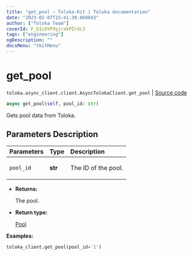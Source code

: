 ```yaml
---
title: "get_pool — Toloka-Kit | Toloka documentation"
date: "2023-02-07T15:41:39.068043"
author: ["Toloka Team"]
coverId: F_bIcOYF9yjrxkPZrXc3
tags: ["engineering"]
ogDescription: ""
docsMenu: "tkitMenu"
---
```


# get_pool
`toloka.async_client.client.AsyncTolokaClient.get_pool` | [Source code](https://github.com/Toloka/toloka-kit/blob/v1.1.3/src/async_client/client.py#L0)

```python
async get_pool(self, pool_id: str)
```

Gets pool data from Toloka.

## Parameters Description

| Parameters | Type | Description |
| :----------| :----| :-----------|
`pool_id`|**str**|<p>The ID of the pool.</p>

* **Returns:**

  The pool.

* **Return type:**

  [Pool](/docs/toloka-kit/reference/toloka.client.pool.Pool)

**Examples:**

```python
toloka_client.get_pool(pool_id='1')
```
